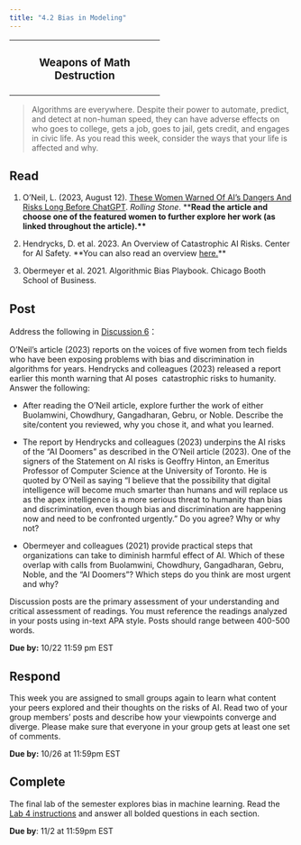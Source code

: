 ```yaml
---
title: "4.2 Bias in Modeling"
---
```


+:-----------------------------------:+
| ### Weapons of Math Destruction     |
+-------------------------------------+

> Algorithms are everywhere. Despite their power to automate, predict, and detect at non-human speed, they can have adverse effects on who goes to college, gets a job, goes to jail, gets credit, and engages in civic life. As you read this week, consider the ways that your life is affected and why.

## Read

1.  O'Neil, L. (2023, August 12). [These Women Warned Of AI’s Dangers And Risks Long Before ChatGPT](https://www.rollingstone.com/culture/culture-features/women-warnings-ai-danger-risk-before-chatgpt-1234804367/). *Rolling Stone*. \*\***Read the article and choose one of the featured women to further explore her work (as linked throughout the article).\*\***

2.  Hendrycks, D. et al. 2023. An Overview of Catastrophic AI Risks. Center for AI Safety. \*\*You can also read an overview [here.](https://www.safe.ai/ai-risk)\*\*

3.  Obermeyer et al. 2021. Algorithmic Bias Playbook. Chicago Booth School of Business.

## Post

Address the following in [Discussion 6](/discussions/M4-2.qmd)：

O'Neil's article (2023) reports on the voices of five women from tech fields who have been exposing problems with bias and discrimination in algorithms for years. Hendrycks and colleagues (2023) released a report earlier this month warning that AI poses  catastrophic risks to humanity.  Answer the following:

-   After reading the O'Neil article, explore further the work of either Buolamwini, Chowdhury, Gangadharan, Gebru, or Noble. Describe the site/content you reviewed, why you chose it, and what you learned.

-   The report by Hendrycks and colleagues (2023) underpins the AI risks of the "AI Doomers" as described in the O'Neil article (2023). One of the signers of the Statement on AI risks is Geoffry Hinton, an Emeritus Professor of Computer Science at the University of Toronto. He is quoted by O'Neil as saying “I believe that the possibility that digital intelligence will become much smarter than humans and will replace us as the apex intelligence is a more serious threat to humanity than bias and discrimination, even though bias and discrimination are happening now and need to be confronted urgently.” Do you agree? Why or why not?

-   Obermeyer and colleagues (2021) provide practical steps that organizations can take to diminish harmful effect of AI. Which of these overlap with calls from Buolamwini, Chowdhury, Gangadharan, Gebru, Noble, and the "AI Doomers"? Which steps do you think are most urgent and why?

Discussion posts are the primary assessment of your understanding and critical assessment of readings. You must reference the readings analyzed in your posts using in-text APA style. Posts should range between 400-500 words.

**Due by:** 10/22 11:59 pm EST

## Respond

This week you are assigned to small groups again to learn what content your peers explored and their thoughts on the risks of AI. Read two of your group members' posts and describe how your viewpoints converge and diverge. Please make sure that everyone in your group gets at least one set of comments.

**Due by:** 10/26 at 11:59pm EST

## Complete

The final lab of the semester explores bias in machine learning. Read the [Lab 4 instructions](/assignments/lab4.qmd) and answer all bolded questions in each section.

**Due by**: 11/2 at 11:59pm EST
